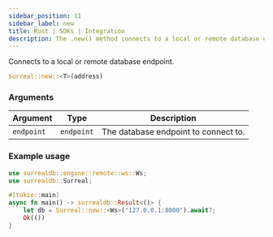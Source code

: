 ```yaml
---
sidebar_position: 11
sidebar_label: new
title: Rust | SDKs | Integration
description: The .new() method connects to a local or remote database endpoint.
---
```


Connects to a local or remote database endpoint.

```rust title="Method Syntax"
Surreal::new::<T>(address)
```

### Arguments
<table>
    <thead>
        <tr>
            <th colspan="2" scope="col">Argument</th>
            <th colspan="2" scope="col">Type</th>
            <th colspan="2" scope="col">Description</th>
        </tr>
    </thead>
    <tbody>
        <tr>
            <td colspan="2" scope="row" data-label="Argument">
                <code>endpoint</code>
            </td>
            <td colspan="2" scope="row" data-label="Type">
                <code>endpoint</code>
            </td>
            <td colspan="2" scope="row" data-label="Description">
                The database endpoint to connect to.
            </td>
        </tr>
    </tbody>
</table>

### Example usage

```rust
use surrealdb::engine::remote::ws::Ws;
use surrealdb::Surreal;

#[tokio::main]
async fn main() -> surrealdb::Result<()> {
    let db = Surreal::new::<Ws>("127.0.0.1:8000").await?;
    Ok(())
}
```